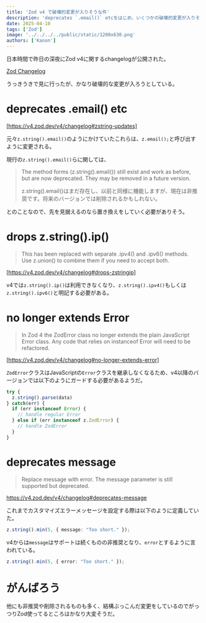 ```yaml
---
title: 'Zod v4 で破壊的変更が入りそうな件'
description: 'deprecates `.email()` etcをはじめ、いくつかの破壊的変更が入りそう。'
date: 2025-04-10
tags: ['Zod']
image: '../../../../public/static/1200x630.png'
authors: ['Kanon']
---
```


日本時間で昨日の深夜にZod v4に関するchangelogが公開された。

[Zod Changelog](https://v4.zod.dev/v4/changelog)

うっきうきで見に行ったが、かなり破壊的な変更が入ろうとしている。

# deprecates .email() etc

[https://v4.zod.dev/v4/changelog#zstring-updates]

元々`z.string().email()`のようにかけていたこれらは、`z.email();`と呼び出すように変更される。

現行の`z.string().email()`らに関しては、

> The method forms (z.string().email()) still exist and work as before, but are now deprecated. They may be removed in a future version.
>
> z.string().email()はまだ存在し、以前と同様に機能しますが、現在は非推奨です。将来のバージョンでは削除されるかもしれない。

とのことなので、先を見据えるのなら置き換えをしていく必要がありそう。

# drops z.string().ip()

> This has been replaced with separate .ipv4() and .ipv6() methods. Use z.union() to combine them if you need to accept both.

[https://v4.zod.dev/v4/changelog#drops-zstringip]

v4では`z.string().ip()`は利用できなくなり、`z.string().ipv4()`もしくは`z.string().ipv6()`と明記する必要がある。

# no longer extends Error

> In Zod 4 the ZodError class no longer extends the plain JavaScript Error class. Any code that relies on instanceof Error will need to be refactored.

[https://v4.zod.dev/v4/changelog#no-longer-extends-error]

`ZodError`クラスはJavaScriptの`Error`クラスを継承しなくなるため、v4以降のバージョンでは以下のようにガードする必要があるようだ。

```typescript {4-8}
try {
  z.string().parse(data)
} catch(err) {
  if (err instanceof Error) {
    // handle regular Error
  } else if (err instanceof z.ZodError) {
    // handle ZodError
  }
}
```

# deprecates message

> Replace message with error. The message parameter is still supported but deprecated.

https://v4.zod.dev/v4/changelog#deprecates-message

これまでカスタマイズエラーメッセージを設定する際は以下のように定義していた。

```typescript "message"
z.string().min(5, { message: "Too short." });
```

v4からは`message`はサポートは続くものの非推奨となり、`error`とするように言われている。

```typescript "error"
z.string().min(5, { error: "Too short." });
```

# がんばろう

他にも非推奨や削除されるものも多く、結構ぶっこんだ変更をしているのでがっつりZod使ってるところはかなり大変そうだ。